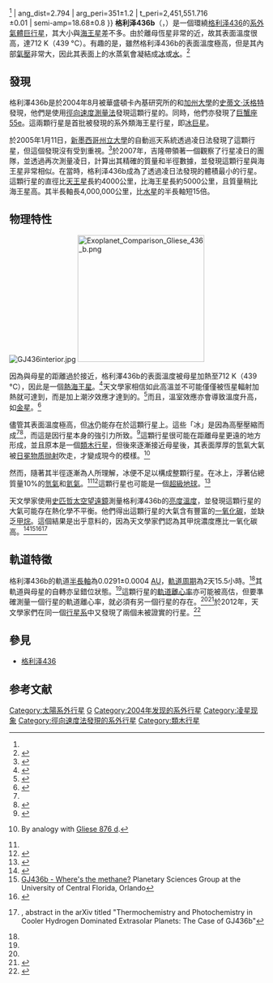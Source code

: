 {{noteTA
|T=zh-cn:格利泽436b; zh-tw:葛利斯436b; zh-hk:格利澤436b;
|G1=天文学
}}
{{Planetbox begin
| name=格利泽436b}}
{{Planetbox image 
| image = Gliese-436-b.jpg
| caption = 艺术家笔下的格利泽436b
}}
{{Planetbox star
| star=[[Gliese_436|Gliese 436]]
| constell=[[獅子座|獅子座]]
| RA={{RA|11|42|11.0941}}<ref name=SIMBAD>{{cite web
 | url=http://simbad.u-strasbg.fr/sim-id.pl?protocol=html&Ident=LHS+310
 | title=LHS 310
 | work=Simbad
 | publisher=Centre de Données astronomiques de Strasbourg
 | accessdate=2007-11-28
 | archive-date=2012-02-24
 | archive-url=https://www.webcitation.org/65gMwpxOO?url=http://simbad.u-strasbg.fr/simbad/sim-id?Ident=LHS+310
 | dead-url=no
 }}</ref>
| DEC={{DEC|+26|42|23.652}}<ref name=SIMBAD/>
| dist_ly=33.4
| dist_pc=10.2
| class=M2.5 V<ref name=SIMBAD/>
}}
{{Planetbox orbit
| semimajor=0.0291±0.0004<ref name="deming" />
| semimajor_gm = 4.35
| semimajor_mas = 2.85
| periastron = 0.0247
| periastron_gm = 3.70
| apastron = 0.0335
| apastron_gm = 5.01
| eccentricity=0.150±0.012<ref name="deming" />
| period=2.643904±0.000005<ref name="bean" />
| period_year=0.00723849
| period_hour=63.4537
| inclination=85.8{{±|0.21|0.25}}<ref name="bean" />
| ang_dist=2.794
| arg_peri=351±1.2
| t_peri=2,451,551.716<br/>±0.01
| semi-amp=18.68±0.8
}}
{{Planetbox character
| mass_earth=22.2±1.0<ref name="deming" />
| radius_earth=4.327±0.183<ref name="deming" /><ref>Confirmed, {{cite journal| title=Transit infrared spectroscopy of the hot neptune around GJ 436 with the Hubble Space Telescope |year=2008| last1=Pont | first1=F.| last2=Gilliland | first2=R. L.| last3=Knutson | first3=H.| last4=Holman | first4=M.| last5=Charbonneau | first5=D.| doi=10.1111/j.1745-3933.2008.00582.x| journal=Monthly Notices of the Royal Astronomical Society: Letters| volume=393| pages=L6–L10 |arxiv=0810.5731|bibcode = 2009MNRAS.393L...6P }}</ref>
| density_cgs=1.51
| gravity_earth=1.18
| temperature = 712±36<ref name="deming" />
}}
{{Planetbox discovery
| discovery_date=2004
| discovery_site=[[美國|美國]][[加利福尼亞州|加利福尼亞州]]
| discovery_method=[[徑向速度|徑向速度]]、凌日法
| discoverers=[[R·保羅·巴特勒|巴特勒]]、[[史蒂文·沃格特|沃格特]]、<br />[[傑佛瑞·馬西|馬西]] et al.
}}
{{Planetbox catalog
| names = Ross 905 b, [[格利泽近星星表|GJ 436 b]],<ref>{{cite journal | arxiv=astro-ph/0608260 | author=Maness ''et al.''| title=The M Dwarf GJ 436 and its Neptune-Mass Planet | journal=Submitted to [[Publications_of_the_Astronomical_Society_of_the_Pacific|Publications of the Astronomical Society of the Pacific]] |year=2006|bibcode = 2007PASP..119...90M |doi = 10.1086/510689 | last2=Marcy | first2=G. W. | last3=Ford | first3=E. B. | last4=Hauschildt | first4=P. H. | last5=Shreve | first5=A. T. | last6=Basri | first6=G. B. | last7=Butler | first7=R. P. | last8=Vogt | first8=S. S. | volume=119 | issue=851 | pages=90–101 }}</ref> [[星表|LTT 13213 b]], GCTP 2704.10 b, LHS 310, AC+27:28217 b, Vyssotsky 616 b, [[依巴谷卫星|HIP 57087 b]], GEN# +9.80120068 b, LP 319-75 b, G 121-7 b, LSPM J1142+2642 b, 1RXS J114211.9+264328 b, ASCC 683818 b, G 147-68 b, UCAC2 41198281 b, BPS BS 15625-0002 b, G 120-68 b, [[2微米全天巡|2MASS]] J11421096+2642251 b, USNO-B1.0 1167-00204205 b, CSI+27-11394 b, MCC 616 b, VVO 171 b, CSI+27-11395 b, HIC 57087 b, NLTT 28288 b, Zkh 164 b, CSI+26-11395 b, [RHG95] 1830 b, GCRV 7104 b, LFT 838 b, PM 11395+2700 b
}}
{{Planetbox reference
| star=GJ+436
| planet=b
}}
{{Planetbox end}}
'''格利泽436b'''（{{lang en|'''Gliese 436 b'''}}，{{IPAc-en|ˈ|ɡ|l|iː|z|ə}}）是一個環繞[[格利泽436|格利泽436]]的[[太陽系外行星|系外]][[氣體巨行星|氣體巨行星]]，其大小與[[海王星|海王星]]差不多。由於離母恆星非常的近，故其表面溫度很高，達712 K（439 °C）。有趣的是，雖然格利泽436b的表面溫度極高，但是其內部[[氣壓|氣壓]]非常大，因此其表面上的水蒸氣會凝結成[[冰|冰]]或[[水|水]]。<ref name="hot ice">{{cite news| publisher=New Scientist| url=http://space.newscientist.com/article/dn11864-strange-alien-world-made-of-hot-ice-and-steam.html| title=Strange alien world made of "hot ice"| date=6 May 2007| first=David| last=Shiga| accessdate=2007-05-16| archive-url=https://web.archive.org/web/20080706143705/http://space.newscientist.com/article/dn11864-strange-alien-world-made-of-hot-ice-and-steam.html| archive-date=2008-07-06| dead-url=yes}}</ref>

==發現==
格利澤436b是於2004年8月被華盛頓卡內基研究所的{{link-en|R·保羅·巴特勒|R. Paul Butler}}和[[加州大學|加州大學]]的[[史蒂文·沃格特|史蒂文·沃格特]]發現，他們是使用[[徑向速度|徑向速度測量法]]發現這顆行星的。同時，他們亦發現了[[巨蟹座55e|巨蟹座55e]]。這兩顆行星是首批被發現的系外類海王星行星，即[[冰巨星|冰巨星]]。

於2005年1月11日，[[新墨西哥州立大學|新墨西哥州立大學]]的自動巡天系統透過凌日法發現了這顆行星，但這個發現沒有受到重視。<ref name=coughlin>{{cite journal|title=New observations and a possible detection of parameter variations in the transits of Gliese 436b| year=2008|last1=Coughlin | first1=Jeffrey L.|last2=Stringfellow | first2=Guy S.|last3=Becker | first3=Andrew C.|author4=Mercedes Lopez-Morales|author5=Fabio Mezzalira|author6=Tom Krajci|doi=10.1086/595822|journal=The Astrophysical Journal|volume=689|issue=2|pages=L149–L152| arxiv=0809.1664 | bibcode=2008ApJ...689L.149C}}</ref>於2007年，吉隆帶領著一個觀察了行星凌日的團隊，並透過再次測量凌日，計算出其精確的質量和半徑數據，並發現這顆行星與海王星非常相似。在當時，格利泽436b成為了透過凌日法發現的體積最小的行星。這顆行星的直徑比[[天王星|天王星]]長約4000公里，比海王星長約5000公里，且質量稍比海王星高。其半長軸長4,000,000公里，比[[水星|水星]]的半長軸短15倍。

==物理特性==
[[File:GJ436interior.jpg|thumb]]
[[File:Exoplanet_Comparison_Gliese_436_b.png|250px]]

因為與母星的距離過於接近，格利澤436b的表面溫度被母星加熱至712 K（439 °C），因此是一個[[熱海王星|熱海王星]]。<ref name="deming">{{cite journal|title=Spitzer Transit and Secondary Eclipse Photometry of GJ 436b|year=2007|author1=Drake Deming|author2=Joseph Harrington|author3=Gregory Laughlin|author4=Sara Seager|last5=Navarro | first5=Sarah B.|last6=Bowman | first6=William C.|author7=Karen Horning|doi=10.1086/522496|journal=The Astrophysical Journal|volume=667|issue=2|pages=L199–L202|arxiv=0707.2778|bibcode=2007ApJ...667L.199D}}</ref>天文學家相信如此高溫並不可能僅僅被恆星輻射加熱就可達到，而是加上潮汐效應才達到的。<ref>{{cite journal| title=Tidal Heating of Extra-Solar Planets|year=2008| author1=Brian Jackson| author2=Richard Greenberg| author3=Rory Barnes| doi=10.1086/587641| journal=The Astrophysical Journal| volume=681| issue=2| pages=1631–1638 |arxiv=0803.0026| bibcode=2008ApJ...681.1631J}}</ref>而且，溫室效應亦會導致溫度升高，如[[金星|金星]]。<ref name=gillon>{{cite journal | url=http://www.aanda.org/articles/aa/pdf/2007/35/aa7799-07.pdf | title=Detection of transits of the nearby hot Neptune GJ 436 b | author=M. Gillon ''et al.'' | journal=Astronomy and Astrophysics | volume=472 | year=2007 | page=L13–L16 | format=PDF | bibcode=2007A&A...472L..13G | doi=10.1051/0004-6361:20077799 | issue=2 | arxiv=0705.2219 | access-date=2013-12-15 | archive-date=2020-10-21 | archive-url=https://web.archive.org/web/20201021132120/https://www.aanda.org/articles/aa/pdf/2007/35/aa7799-07.pdf | dead-url=no }}</ref>

儘管其表面溫度極高，但[[冰|冰]]仍能存在於這顆行星上。這些「冰」是因為高壓壓縮而成<ref name=gillon /><ref name="hot ice">{{cite news| publisher=New Scientist| url=http://space.newscientist.com/article/dn11864-strange-alien-world-made-of-hot-ice-and-steam.html| title=Strange alien world made of "hot ice"| date=6 May 2007| first=David| last=Shiga| accessdate=2007-05-16| archive-url=https://web.archive.org/web/20080706143705/http://space.newscientist.com/article/dn11864-strange-alien-world-made-of-hot-ice-and-steam.html| archive-date=2008-07-06| dead-url=yes}}</ref>，而這是因行星本身的強引力所致。<ref>{{cite news | title = Hot "ice" may cover recently discovered planet | first = Maggie | last = Fox | publisher = Scientific American.com | work = Science News | date = May 16, 2007 | url = http://www.reuters.com/article/scienceNews/idUSN1621607620070516 | accessdate = 2008-08-06 | archive-date = 2020-10-11 | archive-url = https://web.archive.org/web/20201011192115/https://www.reuters.com/article/scienceNews/idUSN1621607620070516 | dead-url = no }}</ref>這顆行星很可能在距離母星更遠的地方形成，並且原本是一個[[氣體巨行星|類木行星]]，但後來逐漸接近母星後，其表面厚厚的氫氣大氣被[[日冕物质抛射|日冕物质抛射]]吹走，才變成現今的模樣。<ref>{{cite journal | journal=Geophysical Research Abstracts | volume=9 | issue=07850 | year=2007 | url=http://www.cosis.net/abstracts/EGU2007/07850/EGU2007-J-07850.pdf?PHPSESSID=1eb3a7a98603083dda25d18001ea2a33 | title=The impact of nonthermal loss processes on planet masses from Neptunes to Jupiters | author=H. Lammer ''et al.'' | access-date=2013-12-15 | archive-date=2019-12-15 | archive-url=https://web.archive.org/web/20191215090631/https://www.cosis.net/abstracts/EGU2007/07850/EGU2007-J-07850.pdf?PHPSESSID=1eb3a7a98603083dda25d18001ea2a33 | dead-url=no }} By analogy with [[Gliese_876_d|Gliese 876 d]].</ref>

然而，隨著其半徑逐漸為人所理解，冰便不足以構成整顆行星。在冰上，浮著佔總質量10%的[[氫氣|氫氣]]和[[氦氣|氦氣]]。<ref name="deming" /><ref name="bean">{{Cite journal|url=http://www.aanda.org/index.php?option=article&access=standard&Itemid=129&url=/articles/aa/abs/2008/30/aa10013-08/aa10013-08.html|author=Bean, J.L. ''et al.''|journal=Astronomy & Astrophysics|title=A Hubble Space Telescope transit light curve for GJ 436b|year=2008|access-date=2021-12-31|archive-date=2010-04-08|archive-url=https://web.archive.org/web/20100408055429/http://www.aanda.org/index.php?option=article&access=standard&Itemid=129&url=%2Farticles%2Faa%2Fabs%2F2008%2F30%2Faa10013-08%2Faa10013-08.html|dead-url=no}}</ref>這顆行星也可能是一個[[超級地球|超級地球]]。<ref>{{cite journal| url=http://www.iop.org/EJ/article/0004-637X/673/2/1160/21924.html | title=Ocean Planet or Thick Atmosphere: On the Mass-Radius Relationship for Solid Exoplanets with Massive Atmospheres | author=E. R. Adams, S. Seager, and L. Elkins-Tanton | journal=[[The_Astrophysical_Journal|The Astrophysical Journal]] | volume=673 | issue=2 | pages=1160–1164 | doi=10.1086/524925 | bibcode=2008ApJ...673.1160A|arxiv = 0710.4941 |date=February 2008}}</ref>

天文學家使用[[史匹哲太空望遠鏡|史匹哲太空望遠鏡]]測量格利澤436b的[[亮度溫度|亮度溫度]]，並發現這顆行星的大氣可能存在熱化學不平衡。他們得出這顆行星的大氣含有豐富的[[一氧化碳|一氧化碳]]，並缺乏[[甲烷|甲烷]]。這個結果是出乎意料的，因為天文學家們認為其甲烷濃度應比一氧化碳高。<ref>{{cite journal|url= http://www.nature.com/nature/journal/v464/n7292/full/nature09013.html|title= Possible thermochemical disequilibrium in the atmosphere of the exoplanet GJ 436b|journal= Nature|volume= 464|pages= 1161–1164|date= 22 April 2010|arxiv= 1010.4591|bibcode= 2010Natur.464.1161S|doi= 10.1038/nature09013|access-date= 2013-12-15|archive-date= 2011-09-27|archive-url= https://web.archive.org/web/20110927085537/http://www.nature.com/nature/journal/v464/n7292/full/nature09013.html|dead-url= no}}</ref><ref>[http://planets.ucf.edu/research/exoplanets/GJ436b-Wheres-the-methane GJ436b - Where's the methane?] {{webarchive|url=https://web.archive.org/web/20100514162550/http://planets.ucf.edu/research/exoplanets/GJ436b-Wheres-the-methane |date=2010-05-14 }} Planetary Sciences Group at the University of Central Florida, Orlando</ref><ref name=Knutson>{{cite journal| title=A ''Spitzer'' Transmission Spectrum for the Exoplanet GJ 436b |year=2011| last1=Knutson | first1=Heather A.| doi=10.1088/0004-637X/735/1/27| journal=Astrophysical Journal| volume=735, 27 |arxiv=1104.2901 |bibcode = 2011ApJ...735...27K }}</ref><ref name=Line>{{cite journal| title=Thermochemical and Photochemical Kinetics in Cooler Hydrogen Dominated Extrasolar Planets |year=2011| last1=LINE | first1=Michael R. | last2=VASISHT | first2=Gautam| last3=CHEN | first3=Pin| last4=ANGERHAUSEN | first4=D.| last5=YANG  | first5=Yuk L.| journal=Astrophysical Journal| arxiv=1104.3183| doi=10.1088/0004-637X/738/1/32|volume=738, 32|bibcode = 2011ApJ...738...32L }}, abstract in the arXiv titled "Thermochemistry and Photochemistry in Cooler Hydrogen Dominated Extrasolar Planets: The Case of GJ436b"</ref>

==軌道特徵==
格利澤436b的軌道[[半長軸|半長軸]]為0.0291±0.0004 [[天文單位|AU]]，[[軌道周期|軌道周期]]為2天15.5小時。<ref name="deming" />其軌道與母星的自轉亦呈錯位狀態。<ref name="Knutson" />這顆行星的[[軌道離心率|軌道離心率]]亦可能被高估，但要準確測量一個行星的軌道離心率，就必須有另一個行星的存在。<ref name="deming" /><ref>{{Cite arXiv|title=Observational Consequences of the Recently Proposed Super-Earth Orbiting GJ436|eprint=0806.3270|class=astro-ph|year=2008|last1=Bean | first1=Jacob L.|author2=Andreas Seifahrt}}</ref>於2012年，天文學家們在同一個[[行星系|行星系]]中又發現了兩個未被證實的行星。<ref name="SMH">{{cite web
 |url          = http://www.smh.com.au/technology/sci-tech/alien-exoplanet-smaller-than-earth-discovered-20120719-22bc4.html
 |title        = Alien exoplanet smaller than Earth discovered
 |author       = Reuters
 |date         = July 2012
 |work         = 
 |publisher    = Sydney Morning Herald
 |accessdate   = 2012-07-19
 |archive-date = 2014-04-11
 |archive-url  = https://web.archive.org/web/20140411104522/http://www.smh.com.au/technology/sci-tech/alien-exoplanet-smaller-than-earth-discovered-20120719-22bc4.html
 |dead-url     = no
}}</ref>

== 參見 ==
* [[格利泽436|格利泽436]]

== 参考文献 ==
{{reflist|2}}

[[Category:太陽系外行星|Category:太陽系外行星]]
[[Category:熱海王星|G]]
[[Category:2004年发现的系外行星|Category:2004年发现的系外行星]]
[[Category:凌星现象|Category:凌星现象]]
[[Category:徑向速度法發現的系外行星|Category:徑向速度法發現的系外行星]]
[[Category:類木行星|Category:類木行星]]